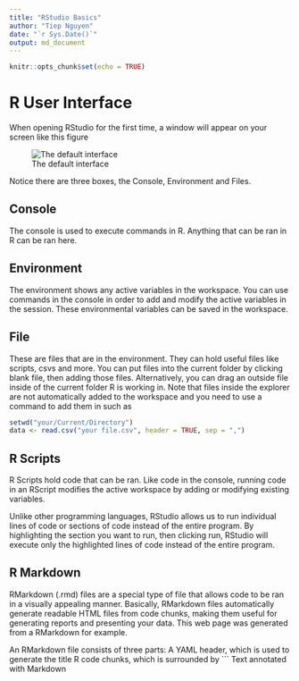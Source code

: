 ```yaml
---
title: "RStudio Basics"
author: "Tiep Nguyen"
date: "`r Sys.Date()`"
output: md_document
---
```


```r
knitr::opts_chunk$set(echo = TRUE)
```

# R User Interface

When opening RStudio for the first time, a window will appear on your screen like this figure

![The default interface](DefaultScreen.png)

Notice there are three boxes, the Console, Environment and Files.

## Console

The console is used to execute commands in R. Anything that can be ran in R can be ran here.

## Environment

The environment shows any active variables in the workspace. You can use commands in the console in order to add and modify the active variables in the session. These environmental variables can be saved in the workspace.

## File
These are files that are in the environment. They can hold useful files like scripts, csvs and more. You can put files into the current folder by clicking blank file, then adding those files.
Alternatively, you can drag an outside file inside of the current folder R is working in. Note that files inside the explorer are not automatically added to the workspace and you need to use a command to add them in such as

```r
setwd("your/Current/Directory")
data <- read.csv("your file.csv", header = TRUE, sep = ",")
```



## R Scripts

R Scripts hold code that can be ran. Like code in the console, running code in an RScript modifies the active workspace by adding or modifying existing variables. 

Unlike other programming languages, RStudio allows us to run individual lines of code or sections of code instead of the entire program. By highlighting the section you want to run, then clicking run, RStudio will execute only the highlighted lines of code instead of the entire program.

## R Markdown

RMarkdown (.rmd) files are a special type of file that allows code to be ran in a visually appealing manner. Basically, RMarkdown files automatically generate readable HTML files from code chunks, making them useful for generating reports and presenting your data. This web page was generated from a RMarkdown for example.

An RMarkdown file consists of three parts:
  A YAML header, which is used to generate the title
  R code chunks, which is surrounded by ```
  Text annotated with Markdown


